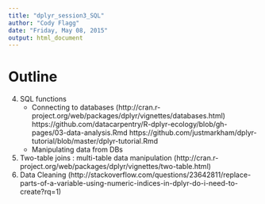 ```yaml
---
title: "dplyr_session3_SQL"
author: "Cody Flagg"
date: "Friday, May 08, 2015"
output: html_document
---
```


# Outline

4. SQL functions
    - Connecting to databases (http://cran.r-project.org/web/packages/dplyr/vignettes/databases.html)
    https://github.com/datacarpentry/R-dplyr-ecology/blob/gh-pages/03-data-analysis.Rmd
    https://github.com/justmarkham/dplyr-tutorial/blob/master/dplyr-tutorial.Rmd
    - Manipulating data from DBs 
5. Two-table joins : multi-table data manipulation (http://cran.r-project.org/web/packages/dplyr/vignettes/two-table.html)
6. Data Cleaning (http://stackoverflow.com/questions/23642811/replace-parts-of-a-variable-using-numeric-indices-in-dplyr-do-i-need-to-create?rq=1)
